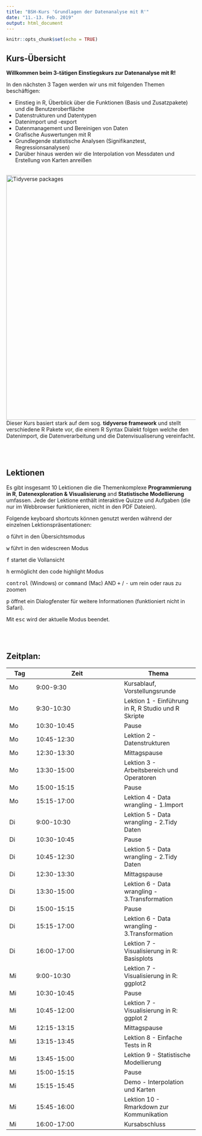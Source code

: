 ```yaml
---
title: "BSH-Kurs 'Grundlagen der Datenanalyse mit R'"
date: "11.-13. Feb. 2019"
output: html_document
---
```


```r
knitr::opts_chunk$set(echo = TRUE)
```

<!-- <a href="https://marinedatascience.de" style="height:100px; width:auto; top: 0; left:0;"> -->
<!--   <img src="img_site/mds_logo_text_144dpi.svg" alt="MDS Logo"> -->
<!-- </a> -->
  

## Kurs-Übersicht

**Willkommen beim 3-tätigen Einstiegskurs zur Datenanalyse mit R!**

In den nächsten 3 Tagen werden wir uns mit folgenden Themen beschäftigen:

- Einstieg in R, Überblick über die Funktionen (Basis und Zusatzpakete) und die Benutzeroberfläche
- Datenstrukturen und Datentypen
- Datenimport und -export
- Datenmanagement und Bereinigen von Daten
- Grafische Auswertungen mit R
- Grundlegende statistische Analysen (Signifikanztest, Regressionsanalysen)
- Darüber hinaus werden wir die Interpolation von Messdaten und Erstellung von Karten anreißen

<br>
<img src="img_site/Tidyverse_packages.png" alt="Tidyverse packages" style="float:left;clear:left;width:650px;border:0;padding:0% 4% 0% 0%;"/>

<br>
<br>

Dieser Kurs basiert stark auf dem sog. **tidyverse framework** und stellt verschiedene R Pakete vor, die einem R Syntax Dialekt folgen welche den Datenimport, die Datenverarbeitung und die Datenvisualiserung vereinfacht.

<br>
<br>


## Lektionen

Es gibt insgesamt 10 Lektionen die die Themenkomplexe **Programmierung in R**, **Datenexploration & Visualisierung** and **Statistische Modellierung** umfassen. Jede der Lektione enthält interaktive Quizze und Aufgaben (die nur im Webbrowser funktionieren, nicht in den PDF Dateien).

Folgende keyboard shortcuts können genutzt werden während der einzelnen Lektionspräsentationen:


<kbd>o</kbd> führt in den Übersichtsmodus

<kbd>w</kbd> führt in den widescreen Modus

<kbd>f</kbd> startet die Vollansicht

<kbd>h</kbd> ermöglicht den code highlight Modus

<kbd>control</kbd> (Windows) or <kbd>command</kbd> (Mac) AND <kbd>+</kbd> / <kbd>-</kbd> um rein oder raus zu zoomen<br>

<kbd>p</kbd> öffnet ein Dialogfenster für weitere Informationen (funktioniert nicht in Safari).

Mit <kbd>esc</kbd> wird der aktuelle Modus beendet.

<br>
<br>


## Zeitplan:

Tag | Zeit        | Thema
----|-------------|-----------
Mo  | 9:00-9:30   | Kursablauf, Vorstellungsrunde 
Mo  | 9:30-10:30  | Lektion 1 - Einführung in R, R Studio und R Skripte
Mo  | 10:30-10:45 | Pause
Mo  | 10:45-12:30 | Lektion 2 - Datenstrukturen
Mo  | 12:30-13:30 | Mittagspause
Mo  | 13:30-15:00 | Lektion 3 - Arbeitsbereich und Operatoren
Mo  | 15:00-15:15 | Pause
Mo  | 15:15-17:00 | Lektion 4 - Data wrangling - 1.Import
Di  | 9:00-10:30  | Lektion 5 - Data wrangling - 2.Tidy Daten
Di  | 10:30-10:45 | Pause
Di  | 10:45-12:30 | Lektion 5 - Data wrangling - 2.Tidy Daten
Di  | 12:30-13:30 | Mittagspause
Di  | 13:30-15:00 | Lektion 6 - Data wrangling - 3.Transformation
Di  | 15:00-15:15 | Pause
Di  | 15:15-17:00 | Lektion 6 - Data wrangling - 3.Transformation
Di  | 16:00-17:00 | Lektion 7 - Visualisierung in R: Basisplots
Mi  | 9:00-10:30  | Lektion 7 - Visualisierung in R: ggplot2
Mi  | 10:30-10:45 | Pause
Mi  | 10:45-12:00 | Lektion 7 - Visualisierung in R: ggplot 2
Mi  | 12:15-13:15 | Mittagspause
Mi  | 13:15-13:45 | Lektion 8 - Einfache Tests in R
Mi  | 13:45-15:00 | Lektion 9 - Statistische Modellierung
Mi  | 15:00-15:15 | Pause
Mi  | 15:15-15:45 | Demo - Interpolation und Karten
Mi  | 15:45-16:00 | Lektion 10 - Rmarkdown zur Kommunikation 
Mi  | 16:00-17:00 | Kursabschluss
